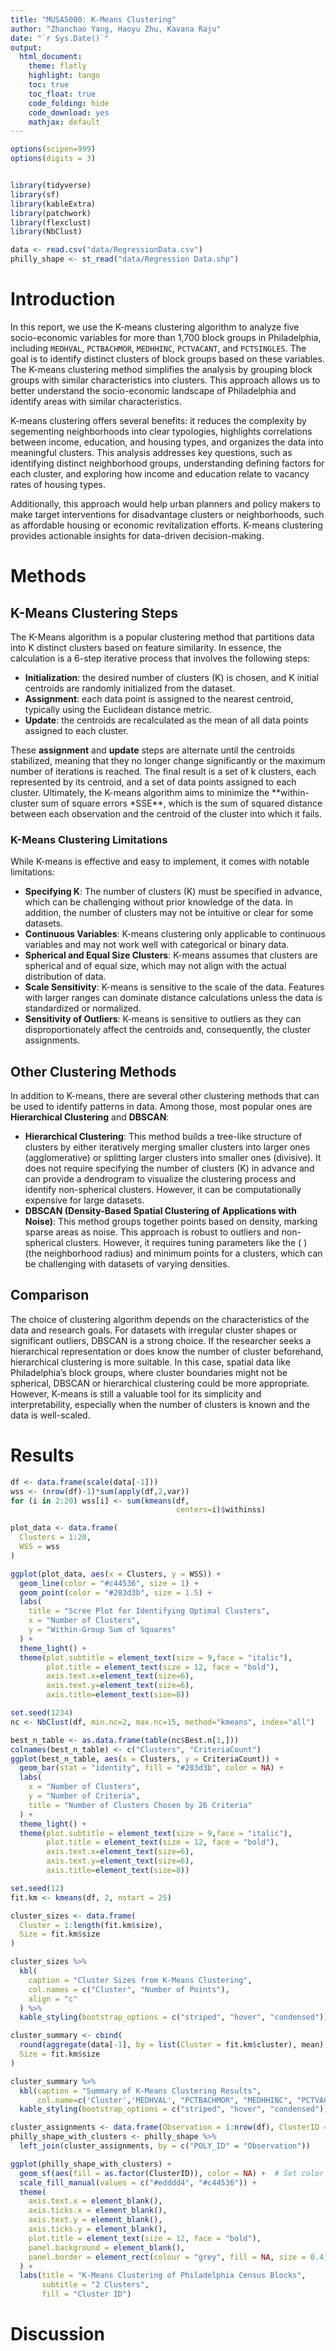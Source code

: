 ```yaml
---
title: "MUSA5000: K-Means Clustering"
author: "Zhanchao Yang, Haoyu Zhu, Kavana Raju"
date: "`r Sys.Date()`"
output:
  html_document:
    theme: flatly
    highlight: tango
    toc: true
    toc_float: true
    code_folding: hide
    code_download: yes
    mathjax: default
---
```

```r

options(scipen=999)
options(digits = 3)


library(tidyverse)
library(sf)
library(kableExtra)
library(patchwork)
library(flexclust)
library(NbClust)
```

```r
data <- read.csv("data/RegressionData.csv")
philly_shape <- st_read("data/Regression Data.shp")
```

# Introduction

In this report, we use the K-means clustering algorithm to analyze five socio-economic variables for more than 1,700 block groups in Philadelphia, including `MEDHVAL`, `PCTBACHMOR`, `MEDHHINC`, `PCTVACANT`, and `PCTSINGLES`. The goal is to identify distinct clusters of block groups based on these variables. The K-means clustering method simplifies the analysis by grouping block groups with similar characteristics into clusters. This approach allows us to better understand the socio-economic landscape of Philadelphia and identify areas with similar characteristics.

K-means clustering offers several benefits: it reduces the complexity by segementing neighborhoods into clear typologies, highlights correlations between income, education, and housing types, and organizes the data into meaningful clusters. This analysis addresses key questions, such as identifying distinct neighborhood groups, understanding defining factors for each cluster, and exploring how income and education relate to vacancy rates of housing types.

Additionally, this approach would help urban planners and policy makers to make target interventions for disadvantage clusters or neighborhoods, such as affordable housing or economic revitalization efforts. K-means clustering provides actionable insights for data-driven decision-making. 

# Methods

## K-Means Clustering Steps

The K-Means algorithm is a popular clustering method that partitions data into K distinct clusters based on feature similarity. In essence, the calculation is a 6-step iterative process that involves the following steps:

- **Initialization**: the desired number of clusters (K) is chosen, and K initial centroids are randomly initialized from the dataset.
- **Assignment**: each data point is assigned to the nearest centroid, typically using the Euclidean distance metric.
- **Update**: the centroids are recalculated as the mean of all data points assigned to each cluster.

These **assignment** and **update** steps are alternate until the centroids stabilized, meaning that they no longer change significantly or the maximum number of iterations is reached. The final result is a set of k clusters, each represented by its centroid, and a set of data points assigned to each cluster. Ultimately, the K-means algorithm aims to minimize the **within-cluster sum of square errors *SSE**, which is the sum of squared distance between each observation and the centroid of the cluster into which it fails. 

### K-Means Clustering Limitations

While K-means is effective and easy to implement, it comes with notable limitations:

- **Specifying K**: The number of clusters (K) must be specified in advance, which can be challenging without prior knowledge of the data. In addition, the number of clusters may not be intuitive or clear for some datasets.
- **Continuous Variables**: K-means clustering only applicable to continuous variables and may not work well with categorical or binary data. 
- **Spherical and Equal Size Clusters**: K-means assumes that clusters are spherical and of equal size, which may not align with the actual distribution of data.
- **Scale Sensitivity**: K-means is sensitive to the scale of the data. Features with larger ranges can dominate distance calculations unless the data is standardized or normalized.
- **Sensitivity of Outliers**: K-means is sensitive to outliers as they can disproportionately affect the centroids and, consequently, the cluster assignments.

## Other Clustering Methods

In addition to K-means, there are several other clustering methods that can be used to identify patterns in data. Among those, most popular ones are **Hierarchical Clustering** and  **DBSCAN**:

- **Hierarchical Clustering**: This method builds a tree-like structure of clusters by either iteratively merging smaller clusters into larger ones (agglomerative) or splitting larger clusters into smaller ones (divisive). It does not require specifying the number of clusters (K) in advance and can provide a dendrogram to visualize the clustering process and identify non-spherical clusters. However, it can be computationally expensive for large datasets.
- **DBSCAN (Density-Based Spatial Clustering of Applications with Noise)**: This method groups together points based on density, marking sparse areas as noise. This approach is robust to outliers and non-spherical clusters. However, it requires tuning parameters like the  \( \epsilon \) (the neighborhood radius) and minimum points for a clusters, which can be challenging with datasets of varying densities.

## Comparison

The choice of clustering algorithm depends on the characteristics of the data and research goals. For datasets with irregular cluster shapes or significant outliers, DBSCAN is a strong choice. If the researcher seeks a hierarchical representation or does know the number of cluster beforehand, hierarchical clustering is more suitable. In this case, spatial data like Philadelphia's block groups, where cluster boundaries might not be spherical, DBSCAN or hierarchical clustering could be more appropriate. However, K-means is still a valuable tool for its simplicity and interpretability, especially when the number of clusters is known and the data is well-scaled.

# Results

```r

df <- data.frame(scale(data[-1]))
wss <- (nrow(df)-1)*sum(apply(df,2,var))
for (i in 2:20) wss[i] <- sum(kmeans(df,
                                     centers=i)$withinss)

plot_data <- data.frame(
  Clusters = 1:20,
  WSS = wss
)

ggplot(plot_data, aes(x = Clusters, y = WSS)) +
  geom_line(color = "#c44536", size = 1) +
  geom_point(color = "#283d3b", size = 1.5) +
  labs(
    title = "Scree Plot for Identifying Optimal Clusters",
    x = "Number of Clusters",
    y = "Within-Group Sum of Squares"
  ) +
  theme_light() +
  theme(plot.subtitle = element_text(size = 9,face = "italic"),
        plot.title = element_text(size = 12, face = "bold"),
        axis.text.x=element_text(size=6),
        axis.text.y=element_text(size=6),
        axis.title=element_text(size=8))
```

```r
set.seed(1234)
nc <- NbClust(df, min.nc=2, max.nc=15, method="kmeans", index="all")
```

```r
best_n_table <- as.data.frame(table(nc$Best.n[1,]))
colnames(best_n_table) <- c("Clusters", "CriteriaCount")
ggplot(best_n_table, aes(x = Clusters, y = CriteriaCount)) +
  geom_bar(stat = "identity", fill = "#283d3b", color = NA) +
  labs(
    x = "Number of Clusters",
    y = "Number of Criteria",
    title = "Number of Clusters Chosen by 26 Criteria"
  ) +
  theme_light() +
  theme(plot.subtitle = element_text(size = 9,face = "italic"),
        plot.title = element_text(size = 12, face = "bold"),
        axis.text.x=element_text(size=6),
        axis.text.y=element_text(size=6),
        axis.title=element_text(size=8))
```

```r
set.seed(12)
fit.km <- kmeans(df, 2, nstart = 25)

cluster_sizes <- data.frame(
  Cluster = 1:length(fit.km$size),
  Size = fit.km$size
)

cluster_sizes %>%
  kbl(
    caption = "Cluster Sizes from K-Means Clustering",
    col.names = c("Cluster", "Number of Points"),
    align = "c"
  ) %>%
  kable_styling(bootstrap_options = c("striped", "hover", "condensed"))
```
```r
cluster_summary <- cbind(
  round(aggregate(data[-1], by = list(Cluster = fit.km$cluster), mean), 1),
  Size = fit.km$size
)

cluster_summary %>%
  kbl(caption = "Summary of K-Means Clustering Results",
      col.name=c('Cluster','MEDHVAL', "PCTBACHMOR", "MEDHHINC", "PCTVACANT", "PCTSINGLES", "Size")) %>%
  kable_styling(bootstrap_options = c("striped", "hover", "condensed"))
```
```r
cluster_assignments <- data.frame(Observation = 1:nrow(df), ClusterID = fit.km$cluster)
philly_shape_with_clusters <- philly_shape %>%
  left_join(cluster_assignments, by = c("POLY_ID" = "Observation"))

ggplot(philly_shape_with_clusters) +
  geom_sf(aes(fill = as.factor(ClusterID)), color = NA) +  # Set color to NA to remove stroke
  scale_fill_manual(values = c("#edddd4", "#c44536")) +
  theme(
    axis.text.x = element_blank(),
    axis.ticks.x = element_blank(),
    axis.text.y = element_blank(),
    axis.ticks.y = element_blank(),
    plot.title = element_text(size = 12, face = "bold"),
    panel.background = element_blank(),
    panel.border = element_rect(colour = "grey", fill = NA, size = 0.4)
  ) +
  labs(title = "K-Means Clustering of Philadelphia Census Blocks",
       subtitle = "2 Clusters",
       fill = "Cluster ID")

```

# Discussion
